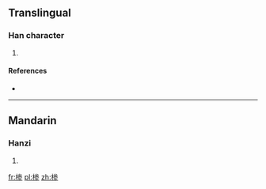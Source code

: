 ==Translingual==

===Han character===
{{Han char|rn=75|rad=木|as=08|sn=12|four=|canj=木戈大竹 (DIKH)}}

# {{defn|Han|sort=木08}}

====References====
* {{Han ref|kx=0537.131|hdz=21242.021|uh=692E|ud=26926}}

----

==Mandarin==

===Hanzi===
{{cmn-hanzi|pin=[[sēn]] ([[sen1]])|wg=sen<sup>1</sup>}}

# {{defn|lang=cmn|sort=木08}}

[[fr:椮]]
[[pl:椮]]
[[zh:椮]]